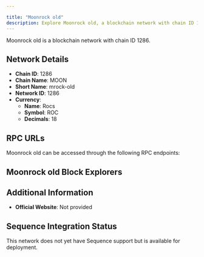 ```yaml
---

title: "Moonrock old"
description: Explore Moonrock old, a blockchain network with chain ID 1286. Learn about its native currency, Rocs, and how to interact with the network.
---
```




Moonrock old is a blockchain network with chain ID 1286.

## Network Details

- **Chain ID**: 1286
- **Chain Name**: MOON
- **Short Name**: mrock-old
- **Network ID**: 1286
- **Currency**: 
  - **Name**: Rocs
  - **Symbol**: ROC
  - **Decimals**: 18

## RPC URLs

Moonrock old can be accessed through the following RPC endpoints:



## Moonrock old Block Explorers



## Additional Information

- **Official Website**: Not provided

## Sequence Integration Status

This network does not yet have Sequence support but is available for deployment.
